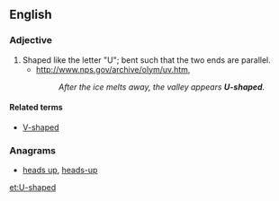 ==English==

===Adjective===
{{en-adj|head=[[U]]-[[shaped]]}}

# Shaped like the letter "U"; bent such that the two ends are parallel.
#* http://www.nps.gov/archive/olym/uv.htm,
#*: ''After the ice melts away, the valley appears '''U-shaped'''.''

====Related terms====
* [[V-shaped]]

===Anagrams===
* [[heads up#English|heads up]], [[heads-up#English|heads-up]]

[[et:U-shaped]]